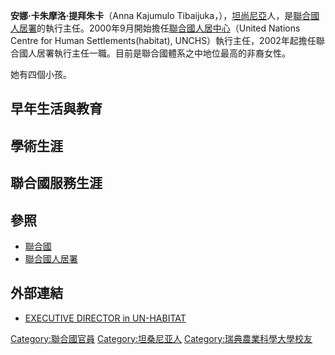 '''安娜·卡朱摩洛·提拜朱卡'''（Anna Kajumulo Tibaijuka，{{bd|1950年|10月12日|catIdx=T}}），[[坦尚尼亞|坦尚尼亞]]人，是[[聯合國|聯合國]][[聯合國人居署|人居署]]的執行主任。2000年9月開始擔任[[聯合國人居中心|聯合國人居中心]]（United Nations Centre for Human Settlements(habitat), UNCHS）執行主任，2002年起擔任聯合國人居署執行主任一職。目前是聯合國體系之中地位最高的非裔女性。

她有四個小孩。

==早年生活與教育==
==學術生涯==
==聯合國服務生涯==
==參照==
*[[聯合國|聯合國]]
*[[聯合國人居署|聯合國人居署]]

==外部連結==
*[https://web.archive.org/web/20061206131652/http://www.unhabitat.org/categories.asp?catid=14  EXECUTIVE DIRECTOR in UN-HABITAT]

{{Authority control}}
{{DEFAULTSORT:Tibaijuka}}
[[Category:聯合國官員|Category:聯合國官員]]
[[Category:坦桑尼亚人|Category:坦桑尼亚人]]
[[Category:瑞典農業科學大學校友|Category:瑞典農業科學大學校友]]
{{非洲政治人物小作品}}